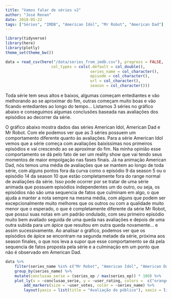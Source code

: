 ```yaml
---
title: "Vamos falar de séries v2"
author: "José Renan"
date: 2018-05-22
tags: ["Séries", "IMDB", "American Idol", "Mr Robot", "American Dad"]
---
```


```r
library(tidyverse)
library(here)
library(plotly)
theme_set(theme_bw())
```

```r
data = read_csv(here("/data/series_from_imdb.csv"), progress = FALSE,
                    col_types = cols(.default = col_double(), 
                                     series_name = col_character(), 
                                     episode = col_character(), 
                                     url = col_character(),
                                     season = col_character()))
```

Toda série tem seus altos e baixos, algumas começam entediantes e vão melhorando ao se aproximar do fim, outras começam muito boas e vão ficando entediantes ao longo do tempo... Listamos 3 séries no gráfico abaixo e conseguimos algumas conclusões baseada nas avaliações dos episódios ao decorrer da série.

O gráfico abaixo mostra dados das séries American Idol, American Dad e Mr Robot. Com ele podemos ver que as 3 séries possuem um comportamento diferente quanto às avaliações. Para a série American Idol vemos que a série começa com avaliações baixíssimas nos primeiros episódios e vai crescendo ao se aproximar do fim. Na minha opinião esse comportamento se dá pelo fato de ser um reality show que vai tendo seus momentos de maior empolgação nas fases finais. Já na animação American Dad, nós temos uma média de avaliações que se mantem ao longo de toda série, com alguns pontos fora da curva como o episódio 9 da season 5 ou o episódio 14 da season 10 que estão completamente fora do range normal de avaliações da série. Isso pode ocorrer por se tratar de uma série animada que possuem episódios independentes um do outro, ou seja, os episódios não são uma sequencia de fatos que culminam em algo, o que ajuda a manter a nota sempre na mesma média, com alguns que podem ser excepcionalmente muito melhores que os outros ou com a qualidade muito menor que o esperado, o que é completamente diferente da série Mr Robot, que possui suas notas em um padrão ondulado, com seu primeiro episódio muito bem avaliado seguida de uma queda nas avaliações e depois de uma outra subida para um ápice que resultou em outra queda novamente... e assim sucessivamente. Ao analisar o gráfico, podemos ver que os episódios de ápice se encontram na segunda metade da série, próxima aos season finales, o que nos leva a supor que esse comportamento se dá pela sequencia de fatos proposta pela série e a culminação em um ponto que não é observado em American Dad.

```r
data %>%
    filter(series_name %in% c("Mr Robot", "American Idol", "American Dad")) %>%
    group_by(series_name) %>% 
    mutate(conclusao_serie = (series_ep / max(series_ep)) * 100) %>%
    plot_ly(x = ~conclusao_serie, y = ~user_rating, colors =  c("orange", "purple", "green"), text = ~paste("Season: ", season, ' Episode:', season_ep)) %>%
        add_markers(size = ~user_votes, color = ~series_name) %>%
        layout(yaxis = list(title = "Avaliação do público"), xaxis = list(title = "% Conclusão da série"))
```
